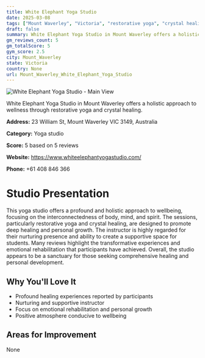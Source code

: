 ```yaml
---
title: White Elephant Yoga Studio
date: 2025-03-08
tags: ["Mount Waverley", "Victoria", "restorative yoga", "crystal healing", "holistic", "supportive", "Mount Waverley"]  
draft: false
summary: White Elephant Yoga Studio in Mount Waverley offers a holistic approach to wellness through restorative yoga and crystal healing.
gm_reviews_count: 5
gm_totalScore: 5
gym_score: 2.5
city: Mount_Waverley
state: Victoria
country: None
url: Mount_Waverley_White_Elephant_Yoga_Studio
---
```


<div className="aspect-[16/9] relative my-8">
  <img 
    src="https://streetviewpixels-pa.googleapis.com/v1/thumbnail?panoid=UsYChXYbY9unz9vRl2wbPg&cb_client=search.gws-prod.gps&w=408&h=240&yaw=16.205568&pitch=0&thumbfov=100"
    alt="White Elephant Yoga Studio - Main View"
    className="object-cover absolute inset-0 w-full h-full rounded-lg"
  />
</div>

White Elephant Yoga Studio in Mount Waverley offers a holistic approach to wellness through restorative yoga and crystal healing.

**Address:** 23 William St, Mount Waverley VIC 3149, Australia

**Category:** Yoga studio

**Score:** 5 based on 5 reviews

**Website:** https://www.whiteelephantyogastudio.com/

**Phone:** +61 408 846 366

# Studio Presentation

This yoga studio offers a profound and holistic approach to wellbeing, focusing on the interconnectedness of body, mind, and spirit. The sessions, particularly restorative yoga and crystal healing, are designed to promote deep healing and personal growth. The instructor is highly regarded for their nurturing presence and ability to create a supportive space for students. Many reviews highlight the transformative experiences and emotional rehabilitation that participants have achieved. Overall, the studio appears to be a sanctuary for those seeking comprehensive healing and personal development.



## Why You'll Love It

- Profound healing experiences reported by participants
- Nurturing and supportive instructor
- Focus on emotional rehabilitation and personal growth
- Positive atmosphere conducive to wellbeing

## Areas for Improvement

None

<div className="grid grid-cols-1 xl:grid-cols-2 gap-4 my-8">

</div>